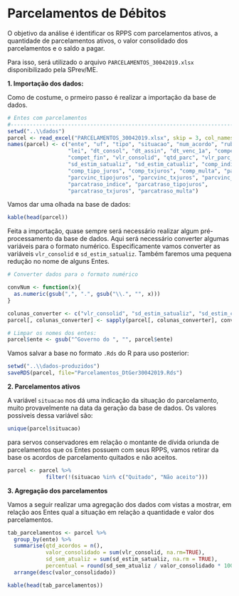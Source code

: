 </br>

# Parcelamentos de Débitos

O objetivo da análise é identificar os RPPS com parcelamentos ativos, a quantidade de parcelamentos ativos, o valor consolidado dos parcelamentos e o saldo a pagar.

Para isso, será utilizado o arquivo `PARCELAMENTOS_30042019.xlsx` disponibilizado pela SPrev/ME.


**1. Importação dos dados:**

Como de costume, o prmeiro passo é realizar a importação da base de dados.

```r
# Entes com parcelamentos
#-------------------------------------------------------------------------------
setwd("..\\dados")
parcel <- read_excel("PARCELAMENTOS_30042019.xlsx", skip = 3, col_names = FALSE)
names(parcel) <- c("ente", "uf", "tipo", "situacao", "num_acordo", "rubrica",
                   "lei", "dt_consol", "dt_assin", "dt_venc_1a", "compet_ini",
                   "compet_fin", "vlr_consolid", "qtd_parc", "vlr_parc_ini",
                   "sd_estim_satualiz", "sd_estim_catualiz", "comp_indice",
                   "comp_tipo_juros", "comp_txjuros", "comp_multa", "parcvinc_indice",
                   "parcvinc_tipojuros", "parcvinc_txjuros", "parcvinc_multa",
                   "parcatraso_indice", "parcatraso_tipojuros",
                   "parcatraso_txjuros", "parcatraso_multa")

```

Vamos dar uma olhada na base de dados:

```r
kable(head(parcel))
```

Feita a importação, quase sempre será necessário realizar algum pré-processamento da base de dados. Aqui será necessário converter algumas variáveis para o formato numérico. Especificamente vamos converter as variáveis `vlr_consolid` e `sd_estim_satualiz`. Também faremos uma pequena redução no nome de alguns Entes.

```r
# Converter dados para o formato numérico

convNum <- function(x){
  as.numeric(gsub(",", ".", gsub("\\.", "", x)))
}

colunas_converter <- c("vlr_consolid", "sd_estim_satualiz", "sd_estim_catualiz", "vlr_parc_ini")
parcel[, colunas_converter] <- sapply(parcel[, colunas_converter], convNum)

# Limpar os nomes dos entes:
parcel$ente <- gsub("^Governo do ", "", parcel$ente)
```

Vamos salvar a base no formato `.Rds` do R para uso posterior:

```r
setwd("..\\dados-produzidos")
saveRDS(parcel, file="Parcelamentos_DtGer30042019.Rds")

```

**2. Parcelamentos ativos**

A variável `situacao` nos dá uma indicação da situação do parcelamento, muito provavelmente na data da geração da base de dados. Os valores possiveis dessa variável são:

```r
unique(parcel$situacao)
```

para servos conservadores em relação o montante de dívida oriunda de parcelamentos que os Entes possuem com seus RPPS, vamos retirar da base os acordos de parcelamento quitados e não aceitos.

```r
parcel <- parcel %>% 
            filter(!(situacao %in% c("Quitado", "Não aceito")))
```


**3. Agregação dos parcelamentos**

Vamos a seguir realizar uma agregação dos dados com vistas a mostrar, em relação aos Entes qual a situação em relação a quantidade e valor dos parcelamentos.
  
```r
tab_parcelamentos <- parcel %>%
  group_by(ente) %>%
  summarise(qtd_acordos = n(),
            valor_consolidado = sum(vlr_consolid, na.rm=TRUE),
            sd_sem_atualiz = sum(sd_estim_satualiz, na.rm = TRUE),
            percentual = round(sd_sem_atualiz / valor_consolidado * 100, 2)) %>%
  arrange(desc(valor_consolidado))

```

```r
kable(head(tab_parcelamentos))
```

</br>
